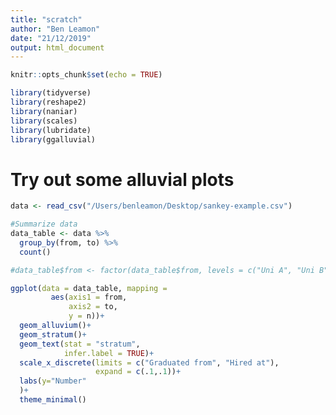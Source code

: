 ```yaml
---
title: "scratch"
author: "Ben Leamon"
date: "21/12/2019"
output: html_document
---
```


```r
knitr::opts_chunk$set(echo = TRUE)
```

```r
library(tidyverse)
library(reshape2)
library(naniar)
library(scales)
library(lubridate)
library(ggalluvial)
```

# Try out some alluvial plots

```r
data <- read_csv("/Users/benleamon/Desktop/sankey-example.csv")
```

```r
#Summarize data
data_table <- data %>%
  group_by(from, to) %>%
  count()

#data_table$from <- factor(data_table$from, levels = c("Uni A", "Uni B", "Uni C", "Uni D"))

ggplot(data = data_table, mapping =
         aes(axis1 = from, 
             axis2 = to,
             y = n))+
  geom_alluvium()+
  geom_stratum()+
  geom_text(stat = "stratum",
            infer.label = TRUE)+
  scale_x_discrete(limits = c("Graduated from", "Hired at"),
                   expand = c(.1,.1))+
  labs(y="Number"
  )+
  theme_minimal()
```

